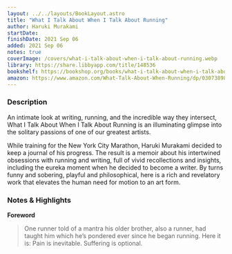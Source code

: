 ```yaml
---
layout: ../../layouts/BookLayout.astro
title: "What I Talk About When I Talk About Running"
author: Haruki Murakami
startDate:
finishDate: 2021 Sep 06
added: 2021 Sep 06
notes: true
coverImage: /covers/what-i-talk-about-when-i-talk-about-running.webp
library: https://share.libbyapp.com/title/148536
bookshelf: https://bookshop.org/books/what-i-talk-about-when-i-talk-about-running-a-memoir/9780307389831
amazon: https://www.amazon.com/What-Talk-About-When-Running/dp/0307389839/
---
```


<ReadingTime
  startDate  = {frontmatter.startDate}
  finishDate = {frontmatter.finishDate}
/>

### Description
An intimate look at writing, running, and the incredible way they intersect, What I Talk About When I Talk About Running is an illuminating glimpse into the solitary passions of one of our greatest artists.

While training for the New York City Marathon, Haruki Murakami decided to keep a journal of his progress. The result is a memoir about his intertwined obsessions with running and writing, full of vivid recollections and insights, including the eureka moment when he decided to become a writer. By turns funny and sobering, playful and philosophical, here is a rich and revelatory work that elevates the human need for motion to an art form.

### Notes & Highlights
**Foreword**
> One runner told of a mantra his older brother, also a runner, had taught him which he’s pondered ever since he began running. Here it is: Pain is inevitable. Suffering is optional.

<BuyBook
  library   = {frontmatter.library}
  bookshelf = {frontmatter.bookshelf}
  amazon    = {frontmatter.amazon}
/>
